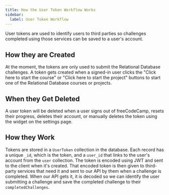 ```yaml
---
title: How the User Token Workflow Works
sidebar:
  label: User Token Workflow
---
```


User tokens are used to identify users to third parties so challenges completed using those services can be saved to a user's account.

## How they are Created

At the moment, the tokens are only used to submit the Relational Database challenges. A token gets created when a signed-in user clicks the "Click here to start the course" or "Click here to start the project" buttons to start one of the Relational Database courses or projects.

## When they Get Deleted

A user token will be deleted when a user signs out of freeCodeCamp, resets their progress, deletes their account, or manually deletes the token using the widget on the settings page.

## How they Work

Tokens are stored in a `UserToken` collection in the database. Each record has a unique `_id`, which is the token, and a `user_id` that links to the user's account from the `user` collection. The token is encoded using JWT and sent to the client when it's created. That encoded token is then given to third-party services that need it and sent to our API by them when a challenge is completed. When our API gets it, it is decoded so we can identify the user submitting a challenge and save the completed challenge to their `completedChallenges`.
